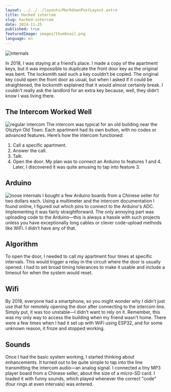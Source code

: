 ```yaml
---
layout: ../../../layouts/MarkdownPostLayout.astro
title: Hacked intercom
slug: hacked-intercom
date: 2024-11-25
published: true
featuredImage: images/thumbnail.png
language: en
---
```



![internals](images/finished-internals.png "internals")

In 2018, I was staying at a friend’s place. I made a copy of the apartment keys, but it was impossible to duplicate the front door key as the original was bent. The locksmith said such a key couldn’t be copied. The original key could open the front door as usual, but when I asked if it could be straightened, the locksmith explained that it would almost certainly break. I couldn’t really ask the landlord for an extra key because, well, they didn’t know I was living there.

## The Intercom Worked Well
![regular intercom](images/external.png "regular intercom")
The intercom was typical for an old building near the Olsztyn Old Town. Each apartment had its own button, with no codes or advanced features. Here’s how the intercom functioned:
1. Call a specific apartment.
2. Answer the call.
3. Talk.
4. Open the door.
My plan was to connect an Arduino to features 1 and 4. Later, I discovered it was quite amusing to tap into feature 3.

## Arduino
![loose internals](images/loose-internals.jpg "loose internals")
I bought a few Arduino boards from a Chinese seller for two dollars each. Using a multimeter and the intercom documentation I found online, I figured out which pins to connect to the Arduino's ADC. Implementing it was fairly straightforward. The only annoying part was uploading code to the Arduino—this is always a hassle with such projects unless you have exceptionally long cables or clever code-upload methods like WiFi. I didn’t have any of that.
<Youtube videoId="6tuDXU8ow9M" />


## Algorithm
To open the door, I needed to call my apartment four times at specific intervals. This would trigger a relay in the circuit where the door is usually opened. I had to set broad timing tolerances to make it usable and include a timeout for when the system would reset.
<Youtube videoId="KKOZTo64eQk" />

## Wifi
By 2018, everyone had a smartphone, so you might wonder why I didn’t just use that for remotely opening the door after connecting to the intercom line. Simply put, it was too unstable—I didn’t want to rely on it. Remember, this was my only way to access the building when my friend wasn’t home. There were a few times when I had it set up with WiFi using ESP32, and for some unknown reason, it froze and stopped working.

## Sounds
<Youtube videoId="lfNpqSJsEVw" />
Once I had the basic system working, I started thinking about enhancements. It turned out to be quite simple to tap into the line transmitting the intercom audio—an analog signal. I connected a tiny MP3 player board from a Chinese seller, about the size of a micro-SD card. I loaded it with funny sounds, which played whenever the correct "code" (four rings at even intervals) was entered. 